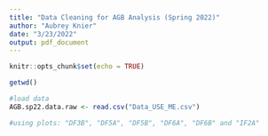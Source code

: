 ```yaml
---
title: "Data Cleaning for AGB Analysis (Spring 2022)"
author: "Aubrey Knier"
date: "3/23/2022"
output: pdf_document
---
```


```r
knitr::opts_chunk$set(echo = TRUE)
```

```r
getwd()

#load data
AGB.sp22.data.raw <- read.csv("Data_USE_ME.csv")
```   

```r
#using plots: "DF3B", "DF5A", "DF5B", "DF6A", "DF6B" and "IF2A"

```